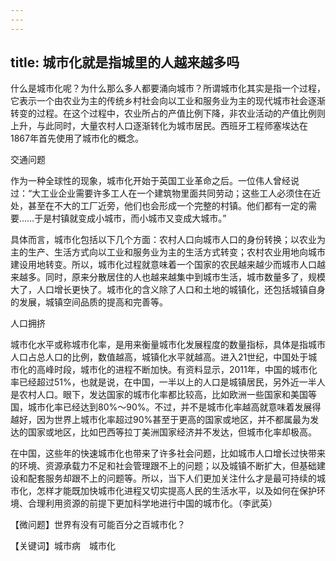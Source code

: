 ```yaml
---
---
---
```

title: 城市化就是指城里的人越来越多吗
---




什么是城市化呢？为什么那么多人都要涌向城市？所谓城市化其实是指一个过程，它表示一个由农业为主的传统乡村社会向以工业和服务业为主的现代城市社会逐渐转变的过程。在这个过程中，农业所占的产值比例下降，非农业活动的产值比例则上升，与此同时，大量农村人口逐渐转化为城市居民。西班牙工程师塞埃达在1867年首先使用了城市化的概念。

交通问题



作为一种全球性的现象，城市化开始于英国工业革命之后。一位伟人曾经说过：“大工业企业需要许多工人在一个建筑物里面共同劳动；这些工人必须住在近处，甚至在不大的工厂近旁，他们也会形成一个完整的村镇。他们都有一定的需要……于是村镇就变成小城市，而小城市又变成大城市。”

具体而言，城市化包括以下几个方面：农村人口向城市人口的身份转换；以农业为主的生产、生活方式向以工业和服务业为主的生活方式转变；农村农业用地向城市建设用地转变。所以，城市化过程就意味着一个国家的农民越来越少而城市人口越来越多。同时，原来分散居住的人也越来越集中到城市生活，城市数量多了，规模大了，人口增长更快了。城市化的含义除了人口和土地的城镇化，还包括城镇自身的发展，城镇空间品质的提高和完善等。

人口拥挤



城市化水平或称城市化率，是用来衡量城市化发展程度的数量指标，具体是指城市人口占总人口的比例，数值越高，城镇化水平就越高。进入21世纪，中国处于城市化的高峰时段，城市化的进程不断加快。有资料显示，2011年，中国的城市化率已经超过51%，也就是说，在中国，一半以上的人口是城镇居民，另外近一半人是农村人口。眼下，发达国家的城市化率都比较高，比如欧洲一些国家和美国等国，城市化率已经达到80%～90%。不过，并不是城市化率越高就意味着发展得越好，因为世界上城市化率超过90%甚至于更高的国家或地区，并不都属最为发达的国家或地区，比如巴西等拉丁美洲国家经济并不发达，但城市化率却极高。

在中国，这些年的快速城市化也带来了许多社会问题，比如城市人口增长过快带来的环境、资源承载力不足和社会管理跟不上的问题；以及城镇不断扩大，但基础建设和配套服务却跟不上的问题等。所以，当下人们更加关注什么才是最可持续的城市化，怎样才能既加快城市化进程又切实提高人民的生活水平，以及如何在保护环境、合理利用资源的前提下更加科学地进行中国的城市化。（李武英）





【微问题】世界有没有可能百分之百城市化？

【关键词】城市病　城市化